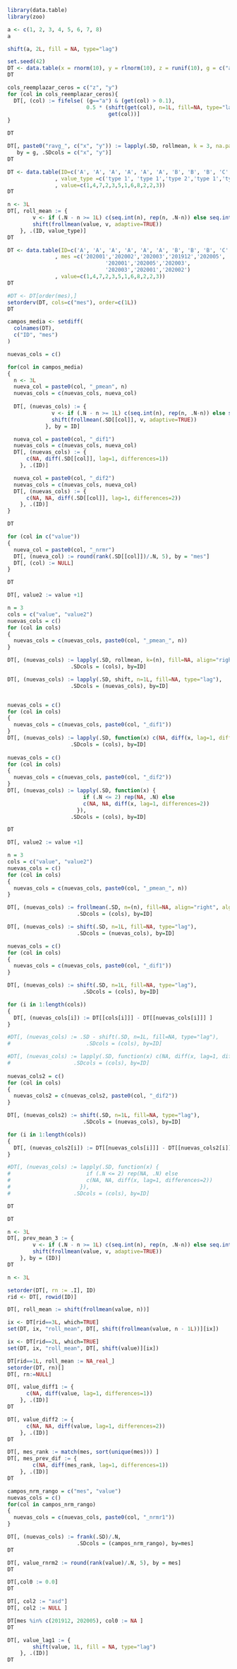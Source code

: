 ```r
library(data.table)
library(zoo)
```

```r
a <- c(1, 2, 3, 4, 5, 6, 7, 8)
a
```

```r
shift(a, 2L, fill = NA, type="lag")
```

```r
set.seed(42)
DT <- data.table(x = rnorm(10), y = rlnorm(10), z = runif(10), g = c("a", "b"), key = "g")
DT
```

```r
cols_reemplazar_ceros = c("z", "y")
for (col in cols_reemplazar_ceros){
  DT[, (col) := fifelse( (g=="a") & (get(col) > 0.1),  
                         0.5 * (shift(get(col), n=1L, fill=NA, type="lag") + shift(get(col), n=1L, fill=NA, type="lead")), 
                                get(col))]
}
```

```r
DT
```



```r
DT[, paste0("ravg_", c("x", "y")) := lapply(.SD, rollmean, k = 3, na.pad = TRUE), 
   by = g, .SDcols = c("x", "y")]
DT
```

```r
DT <- data.table(ID=c('A', 'A', 'A', 'A', 'A', 'A', 'B', 'B', 'B', 'C', 'C', 'C')
               , value_type =c('type 1', 'type 1','type 2','type 1','type 2','type 2','type 1','type 1','type 2','type 1','type 1','type 1')
               , value=c(1,4,7,2,3,5,1,6,8,2,2,3))
DT
```

```r
n <- 3L
DT[, roll_mean := {
        v <- if (.N - n >= 1L) c(seq.int(n), rep(n, .N-n)) else seq.int(min(n, .N))
        shift(frollmean(value, v, adaptive=TRUE))
    }, .(ID, value_type)]
DT
```

```r
DT <- data.table(ID=c('A', 'A', 'A', 'A', 'A', 'A', 'B', 'B', 'B', 'C', 'C', 'C')
               , mes =c('202001','202002','202003','201912','202005', '202006',
                               '202001','202005','202003',
                               '202003','202001','202002')
               , value=c(1,4,7,2,3,5,1,6,8,2,2,3))
DT
```

```r
#DT <- DT[order(mes),]
setorderv(DT, cols=c("mes"), order=c(1L))
DT
```

```r
campos_media <- setdiff(
  colnames(DT),
  c("ID", "mes")
)

nuevas_cols = c()

for(col in campos_media)
{
  n <- 3L
  nueva_col = paste0(col, "_pmean", n)
  nuevas_cols = c(nuevas_cols, nueva_col)
  
  DT[, (nuevas_cols) := {
              v <- if (.N - n >= 1L) c(seq.int(n), rep(n, .N-n)) else seq.int(min(n, .N))
              shift(frollmean(.SD[[col]], v, adaptive=TRUE))
            }, by = ID]

  nueva_col = paste0(col, "_dif1")
  nuevas_cols = c(nuevas_cols, nueva_col)
  DT[, (nuevas_cols) := {
      c(NA, diff(.SD[[col]], lag=1, differences=1))
    }, .(ID)]

  nueva_col = paste0(col, "_dif2")
  nuevas_cols = c(nuevas_cols, nueva_col)
  DT[, (nuevas_cols) := {
      c(NA, NA, diff(.SD[[col]], lag=1, differences=2))
    }, .(ID)]
}
```

```r
DT
```

```r
for (col in c("value"))
{
  nueva_col = paste0(col, "_nrmr")
  DT[, (nueva_col) := round(rank(.SD[[col]])/.N, 5), by = "mes"]
  DT[, (col) := NULL]
}
```

```r
DT
```

```r
DT[, value2 := value +1]

n = 3
cols = c("value", "value2")
nuevas_cols = c()
for (col in cols)
{
  nuevas_cols = c(nuevas_cols, paste0(col, "_pmean_", n))
}

DT[, (nuevas_cols) := lapply(.SD, rollmean, k=(n), fill=NA, align="right"),  
                    .SDcols = (cols), by=ID]

DT[, (nuevas_cols) := lapply(.SD, shift, n=1L, fill=NA, type="lag"),  
                    .SDcols = (nuevas_cols), by=ID]


nuevas_cols = c()
for (col in cols)
{
  nuevas_cols = c(nuevas_cols, paste0(col, "_dif1"))
}
DT[, (nuevas_cols) := lapply(.SD, function(x) c(NA, diff(x, lag=1, differences=1))),
                    .SDcols = (cols), by=ID]
     
nuevas_cols = c()
for (col in cols)
{
  nuevas_cols = c(nuevas_cols, paste0(col, "_dif2"))
}
DT[, (nuevas_cols) := lapply(.SD, function(x) {
                        if (.N <= 2) rep(NA, .N) else
                        c(NA, NA, diff(x, lag=1, differences=2))
                      }),  
                    .SDcols = (cols), by=ID]

DT
```

```r
DT[, value2 := value +1]

n = 3
cols = c("value", "value2")
nuevas_cols = c()
for (col in cols)
{
  nuevas_cols = c(nuevas_cols, paste0(col, "_pmean_", n))
}

DT[, (nuevas_cols) := frollmean(.SD, n=(n), fill=NA, align="right", algo="fast"), 
                      .SDcols = (cols), by=ID]

DT[, (nuevas_cols) := shift(.SD, n=1L, fill=NA, type="lag"),
                      .SDcols = (nuevas_cols), by=ID] 

nuevas_cols = c()
for (col in cols)
{
  nuevas_cols = c(nuevas_cols, paste0(col, "_dif1"))
}

DT[, (nuevas_cols) := shift(.SD, n=1L, fill=NA, type="lag"), 
                        .SDcols = (cols), by=ID]

for (i in 1:length(cols))
{
  DT[, (nuevas_cols[i]) := DT[[cols[i]]] - DT[[nuevas_cols[i]]] ]
}

#DT[, (nuevas_cols) := .SD - shift(.SD, n=1L, fill=NA, type="lag"), 
#                        .SDcols = (cols), by=ID] 

#DT[, (nuevas_cols) := lapply(.SD, function(x) c(NA, diff(x, lag=1, differences=1))),
#                    .SDcols = (cols), by=ID]
     
nuevas_cols2 = c()
for (col in cols)
{
  nuevas_cols2 = c(nuevas_cols2, paste0(col, "_dif2"))
}

DT[, (nuevas_cols2) := shift(.SD, n=1L, fill=NA, type="lag"), 
                        .SDcols = (nuevas_cols), by=ID]

for (i in 1:length(cols))
{
  DT[, (nuevas_cols2[i]) := DT[[nuevas_cols[i]]] - DT[[nuevas_cols2[i]]] ]
}

#DT[, (nuevas_cols) := lapply(.SD, function(x) {
#                        if (.N <= 2) rep(NA, .N) else
#                        c(NA, NA, diff(x, lag=1, differences=2))
#                      }),  
#                    .SDcols = (cols), by=ID]

DT
```

```r
DT
```


```r
n <- 3L
DT[, prev_mean_3 := {
        v <- if (.N - n >= 1L) c(seq.int(n), rep(n, .N-n)) else seq.int(min(n, .N))
        shift(frollmean(value, v, adaptive=TRUE))
    }, by = (ID)]
DT
```

```r
n <- 3L

setorder(DT[, rn := .I], ID)
rid <- DT[, rowid(ID)]

DT[, roll_mean := shift(frollmean(value, n))]

ix <- DT[rid==3L, which=TRUE]
set(DT, ix, "roll_mean", DT[, shift(frollmean(value, n - 1L))][ix])

ix <- DT[rid==2L, which=TRUE]
set(DT, ix, "roll_mean", DT[, shift(value)][ix])

DT[rid==1L, roll_mean := NA_real_]
setorder(DT, rn)[]
DT[, rn:=NULL]
```



```r
DT[, value_diff1 := {
      c(NA, diff(value, lag=1, differences=1))
    }, .(ID)]
DT
```

```r
DT[, value_diff2 := {
      c(NA, NA, diff(value, lag=1, differences=2))
    }, .(ID)]
DT
```

```r
DT[, mes_rank := match(mes, sort(unique(mes))) ]
DT[, mes_prev_dif := {
        c(NA, diff(mes_rank, lag=1, differences=1))
    }, .(ID)]
DT
```

```r
campos_nrm_rango = c("mes", "value")
nuevas_cols = c()
for(col in campos_nrm_rango)
{
  nuevas_cols = c(nuevas_cols, paste0(col, "_nrmr1"))
}

DT[, (nuevas_cols) := frank(.SD)/.N,
                      .SDcols = (campos_nrm_rango), by=mes]
DT
```


```r
DT[, value_rnrm2 := round(rank(value)/.N, 5), by = mes]
DT
```

```r
DT[,col0 := 0.0]
DT
```
```r
DT[, col2 := "asd"]
DT[, col2 := NULL ]
```

```r
DT[mes %in% c(201912, 202005), col0 := NA ]
DT
```

```r
DT[, value_lag1 := {
        shift(value, 1L, fill = NA, type="lag")
    }, .(ID)]
DT
```

